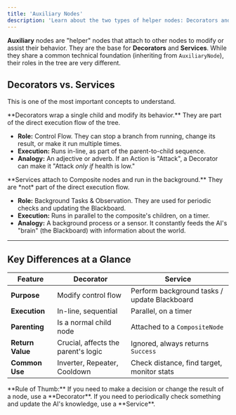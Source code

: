 ```yaml
---
title: 'Auxiliary Nodes'
description: 'Learn about the two types of helper nodes: Decorators and Services.'
---
```



**Auxiliary** nodes are "helper" nodes that attach to other nodes to modify or assist their behavior. They are the base for **Decorators** and **Services**. While they share a common technical foundation (inheriting from `AuxiliaryNode`), their roles in the tree are very different.

## Decorators vs. Services

This is one of the most important concepts to understand.

<Tabs>
<TabItem label="Decorators">
**Decorators wrap a single child and modify its behavior.** They are part of the direct execution flow of the tree.

-   **Role:** Control Flow. They can stop a branch from running, change its result, or make it run multiple times.
-   **Execution:** Runs in-line, as part of the parent-to-child sequence.
-   **Analogy:** An adjective or adverb. If an Action is "Attack", a Decorator can make it "Attack *only if* health is low."

</TabItem>
<TabItem label="Services">
**Services attach to Composite nodes and run in the background.** They are *not* part of the direct execution flow.

-   **Role:** Background Tasks & Observation. They are used for periodic checks and updating the Blackboard.
-   **Execution:** Runs in parallel to the composite's children, on a timer.
-   **Analogy:** A background process or a sensor. It constantly feeds the AI's "brain" (the Blackboard) with information about the world.

</TabItem>
</Tabs>

---

## Key Differences at a Glance

| Feature        | Decorator                                      | Service                                         |
| -------------- | ---------------------------------------------- | ----------------------------------------------- |
| **Purpose**    | Modify control flow                            | Perform background tasks / update Blackboard    |
| **Execution**  | In-line, sequential                            | Parallel, on a timer                            |
| **Parenting**  | Is a normal child node                         | Attached to a `CompositeNode`                   |
| **Return Value** | Crucial, affects the parent's logic          | Ignored, always returns `Success`               |
| **Common Use** | Inverter, Repeater, Cooldown                   | Check distance, find target, monitor stats      |

<Aside type="tip">
**Rule of Thumb:** If you need to make a decision or change the result of a node, use a **Decorator**. If you need to periodically check something and update the AI's knowledge, use a **Service**.
</Aside>